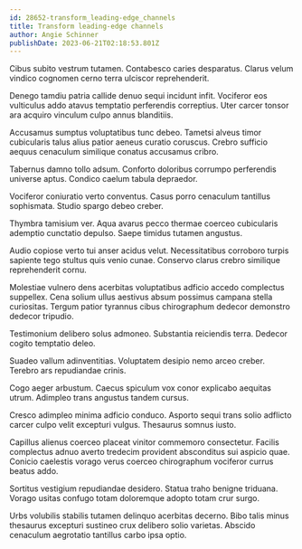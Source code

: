 ```yaml
---
id: 28652-transform_leading-edge_channels
title: Transform leading-edge channels
author: Angie Schinner
publishDate: 2023-06-21T02:18:53.801Z
---
```


Cibus subito vestrum tutamen. Contabesco caries desparatus. Clarus velum vindico cognomen cerno terra ulciscor reprehenderit.

Denego tamdiu patria callide denuo sequi incidunt infit. Vociferor eos vulticulus addo atavus temptatio perferendis correptius. Uter carcer tonsor ara acquiro vinculum culpo annus blanditiis.

Accusamus sumptus voluptatibus tunc debeo. Tametsi alveus timor cubicularis talus alius patior aeneus curatio coruscus. Crebro sufficio aequus cenaculum similique conatus accusamus cribro.

Tabernus damno tollo adsum. Conforto doloribus corrumpo perferendis universe aptus. Condico caelum tabula depraedor.

Vociferor coniuratio verto conventus. Casus porro cenaculum tantillus sophismata. Studio spargo debeo creber.

Thymbra tamisium ver. Aqua avarus pecco thermae coerceo cubicularis ademptio cunctatio depulso. Saepe timidus tutamen angustus.

Audio copiose verto tui anser acidus velut. Necessitatibus corroboro turpis sapiente tego stultus quis venio cunae. Conservo clarus crebro similique reprehenderit cornu.

Molestiae vulnero dens acerbitas voluptatibus adficio accedo complectus suppellex. Cena solium ullus aestivus absum possimus campana stella curiositas. Tergum patior tyrannus cibus chirographum dedecor demonstro dedecor tripudio.

Testimonium delibero solus admoneo. Substantia reiciendis terra. Dedecor cogito temptatio deleo.

Suadeo vallum adinventitias. Voluptatem desipio nemo arceo creber. Terebro ars repudiandae crinis.

Cogo aeger arbustum. Caecus spiculum vox conor explicabo aequitas utrum. Adimpleo trans angustus tandem cursus.

Cresco adimpleo minima adficio conduco. Asporto sequi trans solio adflicto carcer culpo velit excepturi vulgus. Thesaurus somnus iusto.

Capillus alienus coerceo placeat vinitor commemoro consectetur. Facilis complectus adnuo averto tredecim provident absconditus sui aspicio quae. Conicio caelestis vorago verus coerceo chirographum vociferor currus beatus addo.

Sortitus vestigium repudiandae desidero. Statua traho benigne triduana. Vorago usitas confugo totam doloremque adopto totam crur surgo.

Urbs volubilis stabilis tutamen delinquo acerbitas decerno. Bibo talis minus thesaurus excepturi sustineo crux delibero solio varietas. Abscido cenaculum aegrotatio tantillus carbo ipsa optio.
